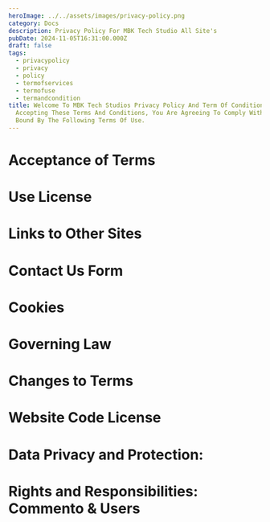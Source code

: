 ```yaml
---
heroImage: ../../assets/images/privacy-policy.png
category: Docs
description: Privacy Policy For MBK Tech Studio All Site's
pubDate: 2024-11-05T16:31:00.000Z
draft: false
tags:
  - privacypolicy
  - privacy
  - policy
  - termofservices
  - termofuse
  - termandcondition
title: Welcome To MBK Tech Studios Privacy Policy And Term Of Conditions, By
  Accepting These Terms And Conditions, You Are Agreeing To Comply With And Be
  Bound By The Following Terms Of Use.
---
```



# Acceptance of Terms

# Use License

# Links to Other Sites

# Contact Us Form

# Cookies

# Governing Law

# Changes to Terms

# Website Code License

# Data Privacy and Protection:

# Rights and Responsibilities: Commento & Users
